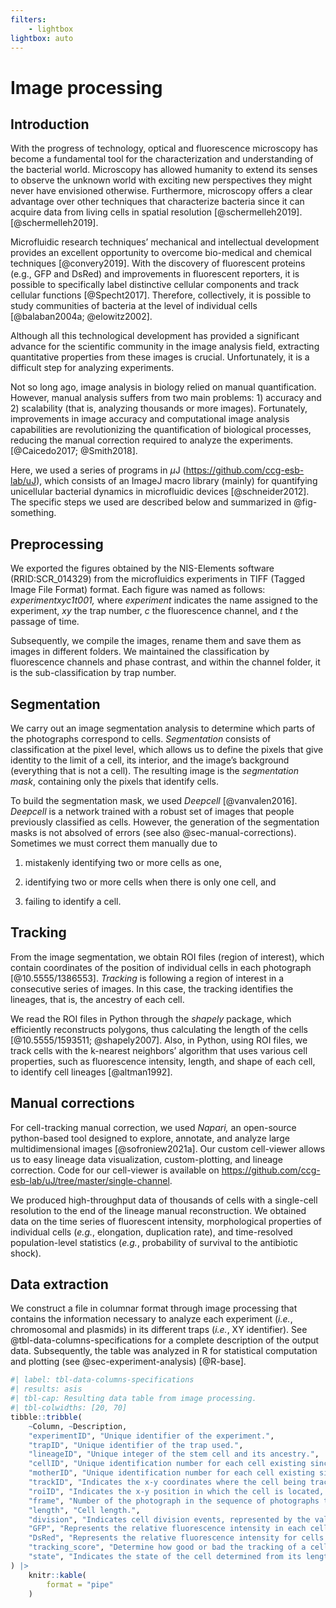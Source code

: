 ```yaml
---
filters: 
    - lightbox
lightbox: auto
---
```


# Image processing {#sec-image-processing}

## Introduction

With the progress of technology, optical and fluorescence microscopy has
become a fundamental tool for the characterization and understanding of
the bacterial world. Microscopy has allowed humanity to extend its
senses to observe the unknown world with exciting new perspectives they
might never have envisioned otherwise. Furthermore, microscopy offers a
clear advantage over other techniques that characterize bacteria since
it can acquire data from living cells in spatial resolution
[@schermelleh2019]. [@schermelleh2019].

Microfluidic research techniques' mechanical and intellectual
development provides an excellent opportunity to overcome bio-medical
and chemical techniques [@convery2019]. With the discovery of
fluorescent proteins (e.g., GFP and DsRed) and improvements in
fluorescent reporters, it is possible to specifically label distinctive
cellular components and track cellular functions [@Specht2017].
Therefore, collectively, it is possible to study communities of bacteria
at the level of individual cells [@balaban2004a; @elowitz2002].

Although all this technological development has provided a significant
advance for the scientific community in the image analysis field,
extracting quantitative properties from these images is crucial.
Unfortunately, it is a difficult step for analyzing experiments.

Not so long ago, image analysis in biology relied on manual
quantification. However, manual analysis suffers from two main
problems: 1) accuracy and 2) scalability (that is, analyzing thousands
or more images). Fortunately, improvements in image accuracy and
computational image analysis capabilities are revolutionizing the
quantification of biological processes, reducing the manual correction
required to analyze the experiments. [@Caicedo2017; @Smith2018].

Here, we used a series of programs in $\mu \mathrm{J}$
(<https://github.com/ccg-esb-lab/uJ>), which consists of an
$\mathrm{ImageJ}$ macro library (mainly) for quantifying unicellular
bacterial dynamics in microfluidic devices [@schneider2012]. The
specific steps we used are described below and summarized in
@fig-something.

## Preprocessing

We exported the figures obtained by the NIS-Elements software
(RRID:SCR_014329) from the microfluidics experiments in TIFF (Tagged
Image File Format) format. Each figure was named as follows:
*experimentxyc1t001,* where *experiment* indicates the name assigned to
the experiment, *xy* the trap number, *c* the fluorescence channel, and
*t* the passage of time.

Subsequently, we compile the images, rename them and save them as images
in different folders. We maintained the classification by fluorescence
channels and phase contrast, and within the channel folder, it is the
sub-classification by trap number.

## Segmentation

We carry out an image segmentation analysis to determine which parts of
the photographs correspond to cells. *Segmentation* consists of
classification at the pixel level, which allows us to define the pixels
that give identity to the limit of a cell, its interior, and the image's
background (everything that is not a cell). The resulting image is the
*segmentation mask*, containing only the pixels that identify cells.

To build the segmentation mask, we used *Deepcell* [@vanvalen2016].
*Deepcell* is a network trained with a robust set of images that people
previously classified as cells. However, the generation of the
segmentation masks is not absolved of errors (see also
@sec-manual-corrections). Sometimes we must correct them manually due to

1.  mistakenly identifying two or more cells as one,

2.  identifying two or more cells when there is only one cell, and

3.  failing to identify a cell.

## Tracking

From the image segmentation, we obtain ROI files (region of interest),
which contain coordinates of the position of individual cells in each
photograph [@10.5555/1386553]. *Tracking* is following a region of
interest in a consecutive series of images. In this case, the tracking
identifies the lineages, that is, the ancestry of each cell.

We read the ROI files in Python through the *shapely* package, which
efficiently reconstructs polygons, thus calculating the length of the
cells [@10.5555/1593511; @shapely2007]. Also, in Python, using ROI
files, we track cells with the k-nearest neighbors' algorithm that uses
various cell properties, such as fluorescence intensity, length, and
shape of each cell, to identify cell lineages [@altman1992].

## Manual corrections {#sec-manual-corrections}

For cell-tracking manual correction, we used *Napari,* an open-source
python-based tool designed to explore, annotate, and analyze large
multidimensional images [@sofroniew2021a]. Our custom cell-viewer allows
us to easy lineage data visualization, custom-plotting, and lineage
correction. Code for our cell-viewer is available on
<https://github.com/ccg-esb-lab/uJ/tree/master/single-channel>.

We produced high-throughput data of thousands of cells with a
single-cell resolution to the end of the lineage manual reconstruction.
We obtained data on the time series of fluorescent intensity,
morphological properties of individual cells (*e.g.*, elongation,
duplication rate), and time-resolved population-level statistics
(*e.g.*, probability of survival to the antibiotic shock).

## Data extraction

We construct a file in columnar format through image processing that
contains the information necessary to analyze each experiment (*i.e.*,
chromosomal and plasmids) in its different traps (*i.e.*, XY
identifier). See @tbl-data-columns-specifications for a complete
description of the output data. Subsequently, the table was analyzed in
R for statistical computation and plotting (see
@sec-experiment-analysis) [@R-base].

```r
#| label: tbl-data-columns-specifications
#| results: asis
#| tbl-cap: Resulting data table from image processing.
#| tbl-colwidths: [20, 70]
tibble::tribble(
    ~Column, ~Description,
    "experimentID", "Unique identifier of the experiment.",
    "trapID", "Unique identifier of the trap used.",
    "lineageID", "Unique integer of the stem cell and its ancestry.",
    "cellID", "Unique identification number for each cell existing since the beginning of the experiment or generated later.",
    "motherID", "Unique identification number for each cell existing since the beginning of the experiment or generated later.",
    "trackID", "Indicates the x-y coordinates where the cell being tracked starts.",
    "roiID", "Indicates the x-y position in which the cell is located, followed after each photograph.",
    "frame", "Number of the photograph in the sequence of photographs taken, indicating the elapsed time (10 minutes per frame).",
    "length", "Cell length.",
    "division", "Indicates cell division events, represented by the value 1 when they occur and 0 otherwise.",
    "GFP", "Represents the relative fluorescence intensity in each cell by green fluorescent protein (_i.e._, GFP).",
    "DsRed", "Represents the relative fluorescence intensity for cells generated by rhodamine’s internalization (_i.e._, DsRed); an indicator of cell death events.",
    "tracking_score", "Determine how good or bad the tracking of a cell was.",
    "state", "Indicates the state of the cell determined from its length and fluorescence thresholds. -1 for death, 0 for normal, and 1 for filamentation (see @sec-experiment-general-preprocessing for detailed information)."
) |> 
    knitr::kable(
        format = "pipe"
    )
```
